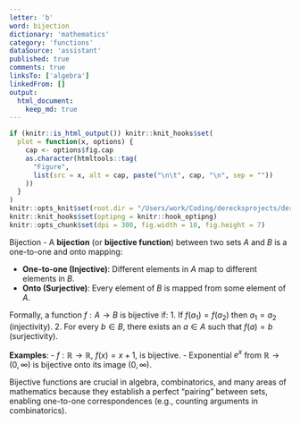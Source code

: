 ```yaml
---
letter: 'b'
word: bijection
dictionary: 'mathematics'
category: 'functions'
dataSource: 'assistant'
published: true
comments: true
linksTo: ['algebra']
linkedFrom: []
output:
  html_document:
    keep_md: true
---
```


```r
if (knitr::is_html_output()) knitr::knit_hooks$set(
  plot = function(x, options) {
    cap <- options$fig.cap
    as.character(htmltools::tag(
      "Figure", 
      list(src = x, alt = cap, paste("\n\t", cap, "\n", sep = ""))
    ))
  }
)
knitr::opts_knit$set(root.dir = "/Users/work/Coding/derecksprojects/derecksnotes.com-playground/derecksnotes.com/client/src/app/dictionaries/mathematics/definitions")
knitr::knit_hooks$set(optipng = knitr::hook_optipng)
knitr::opts_chunk$set(dpi = 300, fig.width = 10, fig.height = 7)
```

<a id="bijection">Bijection</a> - A **bijection** (or **bijective function**) between two sets $A$ and $B$ is a one-to-one and onto mapping:

- **One-to-one (Injective)**: Different elements in $A$ map to different elements in $B$.
- **Onto (Surjective)**: Every element of $B$ is mapped from some element of $A$.

Formally, a function $f: A \to B$ is bijective if:
1. If $f(a_1) = f(a_2)$ then $a_1 = a_2$ (injectivity).
2. For every $b \in B$, there exists an $a \in A$ such that $f(a) = b$ (surjectivity).

**Examples**:
- $f: \mathbb{R} \to \mathbb{R}$, $f(x) = x+1$, is bijective.
- Exponential $e^x$ from $\mathbb{R}\to (0,\infty)$ is bijective onto its image $(0, \infty)$.

Bijective functions are crucial in algebra, combinatorics, and many areas of mathematics because they establish a perfect “pairing” between sets, enabling one-to-one correspondences (e.g., counting arguments in combinatorics).

